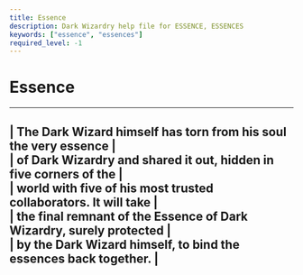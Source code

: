 ```yaml
---
title: Essence
description: Dark Wizardry help file for ESSENCE, ESSENCES
keywords: ["essence", "essences"]
required_level: -1
---
```


# Essence

---  
|  The Dark Wizard himself has torn from his soul the very essence     |  
|  of Dark Wizardry and shared it out, hidden in five corners of the   |  
|  world with five of his most trusted collaborators. It will take     |  
|  the final remnant of the Essence of Dark Wizardry, surely protected |  
|  by the Dark Wizard himself, to bind the essences back together.     |  
---